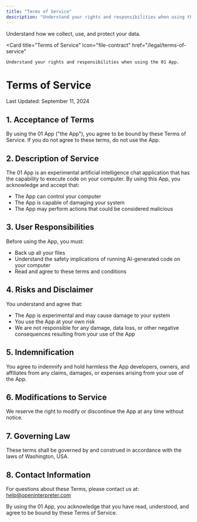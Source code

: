 ```yaml
---
title: "Terms of Service"
description: "Understand your rights and responsibilities when using the 01 App."
---
```


<CardGroup cols={2}>
  <Card
    title="Privacy Policy"
    icon="shield-check"
    href="/legal/privacy-policy"
  >
    Understand how we collect, use, and protect your data.
  </Card>

  <Card
    title="Terms of Service"
    icon="file-contract"
    href="/legal/terms-of-service"
  >
    Understand your rights and responsibilities when using the 01 App.
  </Card>
</CardGroup>


# Terms of Service

Last Updated: September 11, 2024

## 1. Acceptance of Terms

By using the 01 App ("the App"), you agree to be bound by these Terms of Service. If you do not agree to these terms, do not use the App.

## 2. Description of Service

The 01 App is an experimental artificial intelligence chat application that has the capability to execute code on your computer. By using this App, you acknowledge and accept that:

- The App can control your computer
- The App is capable of damaging your system
- The App may perform actions that could be considered malicious

## 3. User Responsibilities

Before using the App, you must:

- Back up all your files
- Understand the safety implications of running AI-generated code on your computer
- Read and agree to these terms and conditions

## 4. Risks and Disclaimer

You understand and agree that:

- The App is experimental and may cause damage to your system
- You use the App at your own risk
- We are not responsible for any damage, data loss, or other negative consequences resulting from your use of the App

## 5. Indemnification

You agree to indemnify and hold harmless the App developers, owners, and affiliates from any claims, damages, or expenses arising from your use of the App.

## 6. Modifications to Service

We reserve the right to modify or discontinue the App at any time without notice.

## 7. Governing Law

These terms shall be governed by and construed in accordance with the laws of Washington, USA.

## 8. Contact Information

For questions about these Terms, please contact us at: help@openinterpreter.com

By using the 01 App, you acknowledge that you have read, understood, and agree to be bound by these Terms of Service.